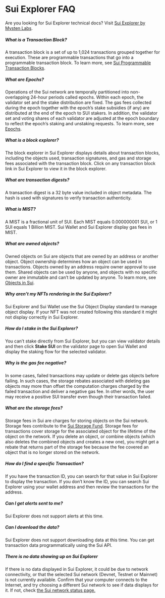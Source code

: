 # Sui Explorer FAQ

Are you looking for Sui Explorer technical docs? Visit [Sui Explorer by Mysten Labs](./).

##### What is a Transaction Block?

A transaction block is a set of up to 1,024 transactions grouped together for execution. These are programmable transactions that go into a programmable transaction block. To learn more, see [Sui Programmable Transaction Blocks](https://docs.sui.io/build/prog-trans-ts-sdk).

##### What are Epochs?

Operations of the Sui network are temporally partitioned into non-overlapping 24-hour periods called epochs. Within each epoch, the validator set and the stake distribution are fixed. The gas fees collected during the epoch together with the epoch’s stake subsidies (if any) are distributed at the end of the epoch to SUI stakers. In addition, the validator set and voting shares of each validator are adjusted at the epoch boundary to reflect the epoch’s staking and unstaking requests. To learn more, see [Epochs](https://docs.sui.io/learn/architecture/validators#epochs).

##### What is a block explorer?

The block explorer in Sui Explorer displays details about transaction blocks, including the objects used, transaction signatures, and gas and storage fees associated with the transaction block. Click on any transaction block link in Sui Explorer to view it in the block explorer.

##### What are transaction digests?

A transaction digest is a 32 byte value included in object metadata. The hash is used with signatures to verify transaction authenticity.

##### What is MIST?

A MIST is a fractional unit of SUI. Each MIST equals 0.000000001 SUI, or 1 SUI equals 1 Billion MIST. Sui Wallet and Sui Explorer display gas fees in MIST.

##### What are owned objects?

Owned objects on Sui are objects that are owned by an address or another object. Object ownership determines how an object can be used in transactions. Objects owned by an address require owner approval to use them. Shared objects can be used by anyone, and objects with no specific owner are immutable and can’t be updated by anyone. To learn more, see [Objects in Sui](https://docs.sui.io/devnet/learn/objects).

##### Why aren’t my NFTs rendering in the Sui Explorer?

Sui Explorer and Sui Wallet use the Sui Object Display standard to manage object display. If your NFT was not created following this standard it might not display correctly in Sui Explorer.

##### How do I stake in the Sui Explorer?

You can’t stake directly from Sui Explorer, but you can view validator details and then click **Stake SUI** on the validator page to open Sui Wallet and display the staking flow for the selected validator.

##### Why is the gas fee negative?

In some cases, failed transactions may update or delete gas objects before failing. In such cases, the storage rebates associated with deleting gas objects may more than offset the computation charges charged by the failed transaction and deliver a negative gas fee. In other words, the user may receive a positive SUI transfer even though their transaction failed.

##### What are the storage fees?

Storage fees in Sui are charges for storing objects on the Sui network. Storage fees contribute to the [Sui Storage Fund](https://docs.sui.io/learn/tokenomics/storage-fund). Storage fees for transactions cover storage for the associated object for the lifetime of the object on the network. If you delete an object, or combine objects (which also deletes the combined objects and creates a new one), you might get a rebate that returns part of the storage fee because the fee covered an object that is no longer stored on the network.

##### How do I find a specific Transaction?

If you have the transaction ID, you can search for that value in Sui Explorer to display the transaction. If you don’t know the ID, you can search Sui Explorer using your wallet address and then review the transactions for the address.

##### Can I get alerts sent to me?

Sui Explorer does not support alerts at this time.

##### Can I download the data?

Sui Explorer does not support downloading data at this time. You can get transaction data programmatically using the Sui API.

##### There is no data showing up on Sui Explorer

If there is no data displayed in Sui Explorer, it could be due to network connectivity, or that the selected Sui network (Devnet, Testnet or Mainnet) is not currently available. Confirm that your computer connects to the Internet, and try choosing a different Sui network to see if data displays for it. If not, check [the Sui network status page.](https://status.sui.io/)
